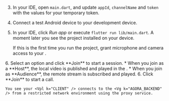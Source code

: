 <PlatformWrapper platform="flutter">

3. In your IDE, open `main.dart`, and update `appId`, `channelName` and `token` with the values for your temporary token.

4. Connect a test Android device to your development device.

5. In your IDE, click *Run app* or execute `flutter run lib/main.dart`. A moment later you see the project installed on your device.

    If this is the first time you run the project, grant microphone and camera access to your <Vpl k="CLIENT" />.

<ProductWrapper product="interactive-live-streaming">
6. Select an option and click **Join** to start a session. 
    * When you join as a **Host**, the local video is published and played in the <Vpl k="CLIENT" />. 
    * When you join as **Audience**, the remote stream is subscribed and played.
</ProductWrapper>

<ProductWrapper notAllowed="interactive-live-streaming">
6. Click **Join** to start a call.
</ProductWrapper>
    
    You see your <Vpl k="CLIENT" /> connects to the <Vg k="AGORA_BACKEND" /> from a restricted network environment using the proxy service. 

</PlatformWrapper>
